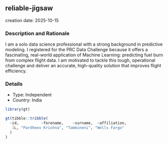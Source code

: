 
## reliable-jigsaw
creation date: 2025-10-15


### Description and Rationale

I am a solo data science professional with a strong background in predictive modeling. I registered for the PRC Data Challenge because it offers a fascinating, real-world application of Machine Learning: predicting fuel burn from complex flight data. I am motivated to tackle this tough, operational challenge and deliver an accurate, high-quality solution that improves flight efficiency.

### Details

* Type: Independent
* Country: India

```r
library(gt)

gt(tibble::tribble(
  ~id,          ~forename,    ~surname,  ~affiliation,
   1L, "Pardheev Krishna", "Tammineni", "Wells Fargo"
  )
)
```
